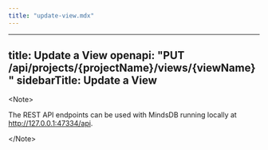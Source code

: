 ```yaml
---
title: "update-view.mdx"
---
```


---
title: Update a View
openapi: "PUT /api/projects/{projectName}/views/{viewName}"
sidebarTitle: Update a View
---

&lt;Note&gt;

The REST API endpoints can be used with MindsDB running locally at http://127.0.0.1:47334/api. 

&lt;/Note&gt;